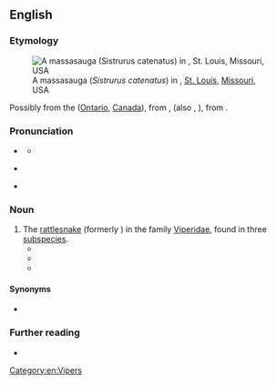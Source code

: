 ==English==
{{was wotd|2017|July|16}}

===Etymology===
[[File:Massasauga rattlesnake.jpg|thumb|A massasauga (''Sistrurus catenatus'') in {{w|Saint Louis Zoo}}, [[St. Louis]], [[Missouri]], USA]]

Possibly from the {{w|Mississagi River}} ([[Ontario]], [[Canada]]), from {{der|en|fr|Mississague}}, {{m|fr|Missisague}} (also {{m|fr|Oumisagai}}, {{m|fr|Michisaguek}}), from {{der|en|oj|misiza:gi:||[[inhabitant]] of the [[great]] [[river]] [[mouth]], that is, the Mississagi River}}.

===Pronunciation===
* {{a|RP}} {{IPA|en|/ˌmasəˈsɔːɡə/}}
** {{audio|en|LL-Q1860 (eng)-Vealhurl-massasauga ().wav|Audio (UK)}}
* {{a|GA}} {{IPA|en|/ˌmæsəˈsɔɡə/|/-ˈsɑ-/}}
* {{hyphenation|en|mas|sa|sau|ga}}

===Noun===
{{en-noun}}

# The [[rattlesnake]] {{taxlink|Sistrurus catenatus|species|noshow=1}} (formerly {{taxlink|Crotalinus catenatus|species|noshow=1}}) in the family [[Viperidae]], found in three [[subspecies]].
#* {{quote-journal|en|title=The Massasauga and Its Habits|journal={{w|The American Naturalist}}|location=Salem, Mass.|publisher={{w|Essex Institute}}|month=March|year=1887|volume=XXI|issue=3|page=212|pageurl=https://books.google.com/books?id=I7NLAAAAYAAJ&dq=%22massasauga%22&pg=PA212#v=onepage&q=%22massasauga%22&f=false|issn=0003-0147|oclc=1480477|passage=I hope in this paper to contribute something to the knowledge of the Prairie Rattlesnake, or '''Massasauga''' (''Caudisona tergemina'').}}
#* {{quote-book|en|author=Leonhard [Hess] Stejneger|authorlink=Leonhard Stejneger|chapter=The Massasauga. ''Sistrurus catenatus'', (Rafinesque).|title=The Poisonous Snakes of North America. </cite>[...]<cite> From the Report of the [[w:Smithsonian Institution|U.S. National Museum]] for 1893, pages 337–487. With plates 1–19, and figures 1–70|location=Washington, D.C.|publisher=[[w:United States Government Publishing Office|Government Printing Office]]|year=1895|page=414|pageurl=https://archive.org/stream/poisonoussnakeso00stej#page/414/mode/1up/|oclc=3419731|passage=The '''Massasauga''' is emphatically a species of the prairies and their swamps and marshes.}}
#* {{quote-book|en|author=John E. Werler|author2=James R[ay] Dixon|authorlink2=James R. Dixon|chapter=Western Massasauga|title=Texas Snakes: Identification, Distribution, and Natural History|location=Austin, Tx.|publisher={{w|University of Texas Press}}|year=2010|page=407, column 1|pageurl=https://books.google.com/books?id=7jKuAWavrUkC&pg=PA407|isbn=978-0-292-79130-5|passage=According to the zoologist, the '''massasaugas''' were found abroad from mid-April to late October, chiefly during the daylight hours and for an average 197 days annually during the study period.}}

====Synonyms====
* {{taxlink|Caudisona|genus|noshow=1}} {{vern|black rattlesnake}} {{qualifier|dated}}

===Further reading===
* {{pedia}}

[[Category:en:Vipers]]